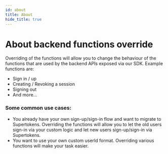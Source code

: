 ```yaml
---
id: about
title: About
hide_title: true
---
```


<!-- COPY DOCS -->
<!-- ./thirdpartyemailpassword/advanced-customizations/backend-functions-override/about.mdx -->

# About backend functions override

Overriding of the functions will allow you to change the behaviour of the functions that are used by the backend APIs exposed via our SDK. Example functions are:
- Sign in / up
- Creating / Revoking a session
- Signing out
- And more...

### Some common use cases:
- You already have your own sign-up/sign-in flow and want to migrate to Supertokens. Overriding the functions will allow you to let the old users sign-in via your custom logic and let new users sign-up/sign-in via Supertokens.
- You want to use your own custom userId format. Overriding various functions will make your task easier.

